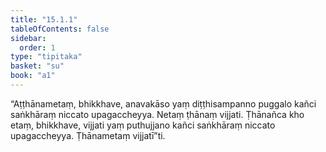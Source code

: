 ```yaml
---
title: "15.1.1"
tableOfContents: false
sidebar:
  order: 1
type: "tipitaka"
basket: "su"
book: "a1"
---
```



<DynamicBreadcrumb />

<Division number="268" book="a1">

<Paragraph number="358" book="a1">
“Aṭṭhānametaṃ, bhikkhave, anavakāso yaṃ diṭṭhisampanno puggalo kañci saṅkhāraṃ niccato upagaccheyya. Netaṃ ṭhānaṃ vijjati. Ṭhānañca kho etaṃ, bhikkhave, vijjati yaṃ puthujjano kañci saṅkhāraṃ niccato upagaccheyya. Ṭhānametaṃ vijjatī”ti.
</Paragraph>
</Division>